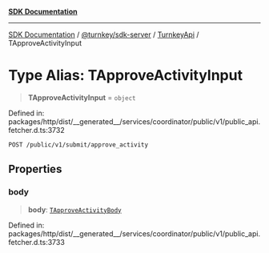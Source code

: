 [**SDK Documentation**](../../../../../README.mdx)

***

[SDK Documentation](../../../../../packages.mdx) / [@turnkey/sdk-server](../../../README.mdx) / [TurnkeyApi](../README.mdx) / TApproveActivityInput

# Type Alias: TApproveActivityInput

> **TApproveActivityInput** = `object`

Defined in: packages/http/dist/\_\_generated\_\_/services/coordinator/public/v1/public\_api.fetcher.d.ts:3732

`POST /public/v1/submit/approve_activity`

## Properties

### body

> **body**: [`TApproveActivityBody`](TApproveActivityBody.mdx)

Defined in: packages/http/dist/\_\_generated\_\_/services/coordinator/public/v1/public\_api.fetcher.d.ts:3733

